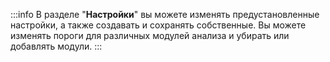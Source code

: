 :::info
В разделе "**Настройки**" вы можете изменять предустановленные настройки, а также создавать и сохранять собственные.
Вы можете изменять пороги для различных модулей анализа и убирать или добавлять модули.
:::